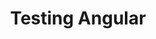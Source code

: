 ---
title: Testing Angular
description: Testing Angular components with Latte
slug: frameworks/angular
---